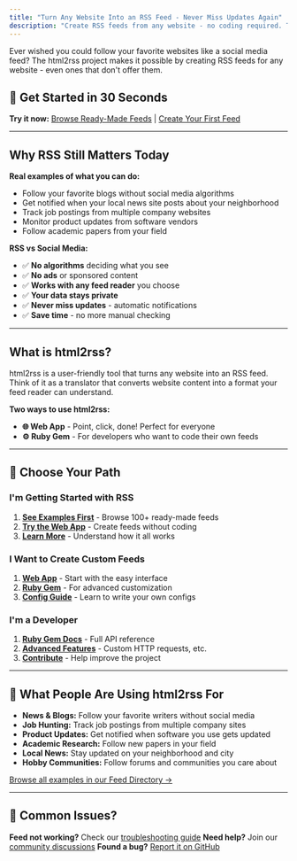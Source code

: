 ```yaml
---
title: "Turn Any Website Into an RSS Feed - Never Miss Updates Again"
description: "Create RSS feeds from any website - no coding required. Turn blogs, news sites, and forums into RSS feeds you can follow in your favorite reader. Free, open source, and easy to use."
---
```


Ever wished you could follow your favorite websites like a social media feed? The html2rss project makes it possible by creating RSS feeds for any website - even ones that don't offer them.

## 🚀 Get Started in 30 Seconds

**Try it now:** [Browse Ready-Made Feeds](/feed-directory/) | [Create Your First Feed](/web-application/getting-started)

---

## Why RSS Still Matters Today

**Real examples of what you can do:**

- Follow your favorite blogs without social media algorithms
- Get notified when your local news site posts about your neighborhood
- Track job postings from multiple company websites
- Monitor product updates from software vendors
- Follow academic papers from your field

**RSS vs Social Media:**

- ✅ **No algorithms** deciding what you see
- ✅ **No ads** or sponsored content
- ✅ **Works with any feed reader** you choose
- ✅ **Your data stays private**
- ✅ **Never miss updates** - automatic notifications
- ✅ **Save time** - no more manual checking

---

## What is html2rss?

html2rss is a user-friendly tool that turns any website into an RSS feed. Think of it as a translator that converts website content into a format your feed reader can understand.

**Two ways to use html2rss:**

- **🌐 Web App** - Point, click, done! Perfect for everyone
- **⚙️ Ruby Gem** - For developers who want to code their own feeds

---

## 🎯 Choose Your Path

### I'm Getting Started with RSS

1. **[See Examples First](/feed-directory/)** - Browse 100+ ready-made feeds
2. **[Try the Web App](/web-application/getting-started)** - Create feeds without coding
3. **[Learn More](/about/)** - Understand how it all works

### I Want to Create Custom Feeds

1. **[Web App](/web-application/getting-started)** - Start with the easy interface
2. **[Ruby Gem](/ruby-gem/installation)** - For advanced customization
3. **[Config Guide](/html2rss-configs/)** - Learn to write your own configs

### I'm a Developer

1. **[Ruby Gem Docs](/ruby-gem/)** - Full API reference
2. **[Advanced Features](/ruby-gem/how-to/advanced-features/)** - Custom HTTP requests, etc.
3. **[Contribute](/get-involved/contributing/)** - Help improve the project

---

## 🌟 What People Are Using html2rss For

- **News & Blogs:** Follow your favorite writers without social media
- **Job Hunting:** Track job postings from multiple company sites
- **Product Updates:** Get notified when software you use gets updated
- **Academic Research:** Follow new papers in your field
- **Local News:** Stay updated on your neighborhood and city
- **Hobby Communities:** Follow forums and communities you care about

[Browse all examples in our Feed Directory →](/feed-directory/)

---

## 🔧 Common Issues?

**Feed not working?** Check our [troubleshooting guide](/troubleshooting/troubleshooting)
**Need help?** Join our [community discussions](https://github.com/orgs/html2rss/discussions)
**Found a bug?** [Report it on GitHub](https://github.com/html2rss/html2rss/issues)
